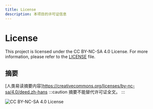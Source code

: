 ```yaml
---
title: License
description: 本项目的许可证信息
---
```


# License
This project is licensed under the CC BY-NC-SA 4.0 License.
For more information, please refer to the [LICENSE]([./LICENSE](https://creativecommons.org/licenses/by-nc-sa/4.0/legalcode.txt)) file.


## 摘要
[人类易读摘要内容]https://creativecommons.org/licenses/by-nc-sa/4.0/deed.zh-hans
:::caution
摘要不能替代许可证全文。
:::

![CC BY-NC-SA 4.0 License](https://licensebuttons.net/l/by-nc-sa/4.0/88x31.png)

